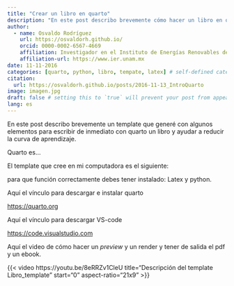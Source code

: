 ```yaml
---
title: "Crear un libro en quarto"
description: "En este post describo brevemente cómo hacer un libro en quarto, las salidas son pdf, html y ebook."
author:
  - name: Osvaldo Rodríguez
    url: https://osvaldorh.github.io/
    orcid: 0000-0002-6567-4669
    affiliation: Investigador en el Instituto de Energías Renovables de la UNAM , Grupo de energía Eólica
    affiliation-url: https://www.ier.unam.mx 
date: 11-11-2016
categories: [quarto, python, libro, tempate, latex] # self-defined categories
citation: 
  url: https://osvaldorh.github.io/posts/2016-11-13_IntroQuarto
image: imagen.jpg
draft: false # setting this to `true` will prevent your post from appearing on your listing page until you're ready!
lang: es 
---
```


En este post describo brevemente un template que generé con algunos elementos para escribir de inmediato con quarto  un libro y ayudar a reducir la curva de aprendizaje.

Quarto es...

El template que cree en mi computadora es el siguiente:

para que función correctamente debes tener instalado: Latex y python.


Aquí el vínculo para descargar e instalar quarto

<https://quarto.org>

Aquí el vínculo para descargar VS-code

<https://code.visualstudio.com>

Aquí el video de cómo hacer un *preview* y un render y tener de salida el pdf y un ebook.

{{< video https://youtu.be/8eRRZv1CleU
    title="Descripción del template Libro_template"
    start="0"
    aspect-ratio="21x9" 
>}}
